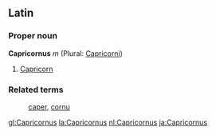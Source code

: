 ==Latin==
===Proper noun===
'''Capricornus''' ''m'' (Plural: [[Capricorni]])

#[[Capricorn]]

===Related terms===
:[[caper]], [[cornu]]

[[gl:Capricornus]]
[[la:Capricornus]]
[[nl:Capricornus]]
[[ja:Capricornus]]